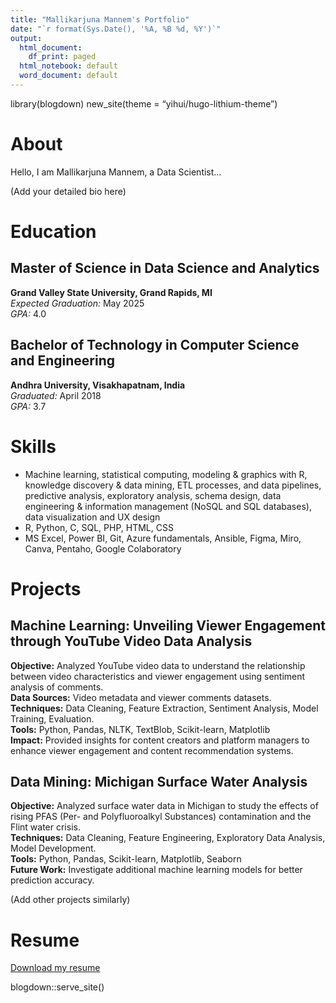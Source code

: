 ---
title: "Mallikarjuna Mannem's Portfolio"
date: "`r format(Sys.Date(), '%A, %B %d, %Y')`"
output:
  html_document:
    df_print: paged
  html_notebook: default
  word_document: default
---

library(blogdown)
new_site(theme = "yihui/hugo-lithium-theme")

# About

Hello, I am Mallikarjuna Mannem, a Data Scientist...

(Add your detailed bio here)

# Education

## Master of Science in Data Science and Analytics
**Grand Valley State University, Grand Rapids, MI**  
*Expected Graduation:* May 2025  
*GPA:* 4.0

## Bachelor of Technology in Computer Science and Engineering
**Andhra University, Visakhapatnam, India**  
*Graduated:* April 2018  
*GPA:* 3.7

# Skills

- Machine learning, statistical computing, modeling & graphics with R, knowledge discovery & data mining, ETL processes, and data pipelines, predictive analysis, exploratory analysis, schema design, data engineering & information management (NoSQL and SQL databases), data visualization and UX design
- R, Python, C, SQL, PHP, HTML, CSS
- MS Excel, Power BI, Git, Azure fundamentals, Ansible, Figma, Miro, Canva, Pentaho, Google Colaboratory

# Projects

## Machine Learning: Unveiling Viewer Engagement through YouTube Video Data Analysis
**Objective:** Analyzed YouTube video data to understand the relationship between video characteristics and viewer engagement using sentiment analysis of comments.  
**Data Sources:** Video metadata and viewer comments datasets.  
**Techniques:** Data Cleaning, Feature Extraction, Sentiment Analysis, Model Training, Evaluation.  
**Tools:** Python, Pandas, NLTK, TextBlob, Scikit-learn, Matplotlib  
**Impact:** Provided insights for content creators and platform managers to enhance viewer engagement and content recommendation systems.

## Data Mining: Michigan Surface Water Analysis
**Objective:** Analyzed surface water data in Michigan to study the effects of rising PFAS (Per- and Polyfluoroalkyl Substances) contamination and the Flint water crisis.  
**Techniques:** Data Cleaning, Feature Engineering, Exploratory Data Analysis, Model Development.  
**Tools:** Python, Pandas, Scikit-learn, Matplotlib, Seaborn  
**Future Work:** Investigate additional machine learning models for better prediction accuracy.

(Add other projects similarly)

# Resume

[Download my resume](resume.pdf)


blogdown::serve_site()